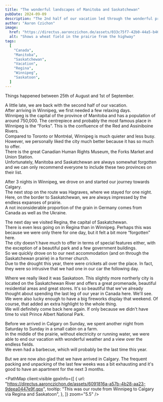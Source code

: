 ```yaml
---
title: "The wonderful landscapes of Manitoba and Saskatchewan"
pubDate: 2024-09-09
description: "The 2nd half of our vacation led through the wonderful provinces of Manitoba and Saskatchewan."
author: "Aaron Czichon"
image:
  href: "https://directus.aaronczichon.de/assets/033c75f7-42b0-44a5-b46e-45b8e1426526.jpg?quality=70&width=1600"
  alt: "Shows a wheat field in the prairie from the highway"
tags:
  [
    "Canada",
    "Manitoba",
    "Saskatchewan",
    "Vacation",
    "Regina",
    "Winnipeg",
    "Saskatoon",
  ]
---
```



Things happened between 25th of August and 1st of September.

A little late, we are back with the second half of our vacation.  
After arriving in Winnipeg, we first needed a few relaxing days.  
Winnipeg is the capital of the province of Manitoba and has a population of around 750,000. The centrepiece and probably the most famous place in Winnipeg is the “Forks”. This is the confluence of the Red and Assiniboine Rivers.  
Compared to Toronto or Montréal, Winnipeg is much quieter and less busy. However, we personally liked the city much better because it has so much to offer.  
There is the great Canadian Human Rights Museum, the Forks Market and Union Station.  
Unfortunately, Manitoba and Saskatchewan are always somewhat forgotten and we can only recommend everyone to include these two provinces on their list.

<DirectusImage assetId="0722c2dc-5fef-412a-99a7-741120addace.jpg" />

After 3 nights in Winnipeg, we drove on and started our journey towards Calgary.  
The next stop on the route was Hagraves, where we stayed for one night.  
Here, on the border to Saskatchewan, we are always impressed by the endless expanses of prairie.  
A not inconsiderable proportion of the grain in Germany comes from Canada as well as the Ukraine.

The next day we visited Regina, the capital of Saskatchewan.  
There is even less going on in Regina than in Winnipeg. Perhaps this was because we were only there for one day, but it felt a bit more “forgotten” here.  
The city doesn't have much to offer in terms of special features either, with the exception of a beautiful park and a few government buildings.  
So we quickly drove on to our next accommodation (and on through the Saskatchewan prairie) in a former church.  
Due to the drought this year, there were crickets all over the place. In fact, they were so intrusive that we had one in our car the following day.

<DirectusImage assetId="27f9c2ef-70c0-44de-81c7-1d2ca4fa8dcf.jpg" />

Where we really liked it was Saskatoon. This slightly more northerly city is located on the Saskatchewan River and offers a great promenade, beautiful residential areas and great stores. It's so beautiful that we've already thought about spending the last leg of our year in Canada here. We'll see.  
We were also lucky enough to have a big fireworks display that weekend. Of course, that added an extra highlight to the whole thing.  
We will definitely come back here again. If only because we didn't have time to visit Prince Albert National Park.

<DirectusGallery folderName="37 Manitoba and Saskatchewan" />

Before we arrived in Calgary on Sunday, we spent another night from Saturday to Sunday in a small cabin on a farm.  
In the middle of the prairie, without electricity or running water, we were able to end our vacation with wonderful weather and a view over the endless fields.  
We even had a barbecue, which will probably be the last time this year.

But we are now also glad that we have arrived in Calgary. The frequent packing and unpacking of the last few weeks was a bit exhausting and it's good to have an apartment for the next 3 months.

<PathMap
  client:visible
  gpxInfo={[
    {
      url: "https://directus.aaronczichon.de/assets/6091816a-a57b-4b28-aa23-9deea0447e9f.gpx",
      tooltip:
        "This was our route from Winnipeg to Calgary via Regina and Saskatoon",
    },
  ]}
  zoom="5.5"
/>
